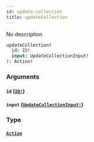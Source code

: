 ```yaml
---
id: update-collection
title: updateCollection
---
```


No description

```graphql
updateCollection(
  id: ID!
  input: UpdateCollectionInput!
): Action!

```

### Arguments

#### `id` ([`ID!`](/docs/graphql/scalars/id))

#### `input` ([`UpdateCollectionInput!`](/docs/graphql/inputs/update-collection-input))

### Type

#### [`Action`](/docs/graphql/objects/action)

